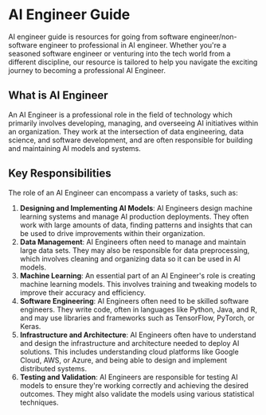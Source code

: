 # AI Engineer Guide
AI engineer guide is resources for going from software engineer/non-software engineer to professional in AI engineer. Whether you're a seasoned software engineer or venturing into the tech world from a different discipline, our resource is tailored to help you navigate the exciting journey to becoming a professional AI Engineer. 

## What is AI Engineer
An AI Engineer is a professional role in the field of technology which primarily involves developing, managing, and overseeing AI initiatives within an organization. They work at the intersection of data engineering, data science, and software development, and are often responsible for building and maintaining AI models and systems.

## Key Responsibilities
The role of an AI Engineer can encompass a variety of tasks, such as:

1. **Designing and Implementing AI Models**: AI Engineers design machine learning systems and manage AI production deployments. They often work with large amounts of data, finding patterns and insights that can be used to drive improvements within their organization.
2. **Data Management**: AI Engineers often need to manage and maintain large data sets. They may also be responsible for data preprocessing, which involves cleaning and organizing data so it can be used in AI models.
3. **Machine Learning**: An essential part of an AI Engineer's role is creating machine learning models. This involves training and tweaking models to improve their accuracy and efficiency.
4. **Software Engineering**: AI Engineers often need to be skilled software engineers. They write code, often in languages like Python, Java, and R, and may use libraries and frameworks such as TensorFlow, PyTorch, or Keras.
5. **Infrastructure and Architecture**: AI Engineers often have to understand and design the infrastructure and architecture needed to deploy AI solutions. This includes understanding cloud platforms like Google Cloud, AWS, or Azure, and being able to design and implement distributed systems.
6. **Testing and Validation**: AI Engineers are responsible for testing AI models to ensure they're working correctly and achieving the desired outcomes. They might also validate the models using various statistical techniques.